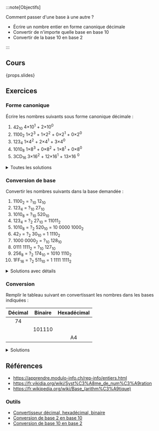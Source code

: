 :::note[Objectifs]

Comment passer d'une base à une autre ?

- Écrire un nombre entier en forme canonique décimale
- Convertir de n'importe quelle base en base 10
- Convertir de la base 10 en base 2

:::

## Cours

{props.slides}

## Exercices

### Forme canonique

Écrire les nombres suivants sous forme canonique décimale :

1. 42<sub>10</sub>
   <Check>
     4×10<sup>1</sup> + 2×10<sup>0</sup>
   </Check>
2. 1100<sub>2</sub>
   <Check>
     1×2<sup>3</sup> + 1×2<sup>2</sup> + 0×2<sup>1</sup> + 0×2<sup>0</sup>
   </Check>
3. 123<sub>4</sub>
   <Check>
     1×4<sup>2</sup> + 2×4<sup>1</sup> + 3×4<sup>0</sup>
   </Check>
4. 1010<sub>8</sub>
   <Check>
     1×8<sup>3</sup> + 0×8<sup>2</sup> + 1×8<sup>1</sup> + 0×8<sup>0</sup>
   </Check>
5. 3CD<sub>16</sub>
   <Check>
     3×16<sup>2</sup> + 12×16<sup>1</sup> + 13×16
     <sup>0</sup>
   </Check>

<details>
<summary>Toutes les solutions</summary>

1. 4×10<sup>1</sup> + 2×10<sup>0</sup>
2. 1×2<sup>3</sup> + 1×2<sup>2</sup> + 0×2<sup>1</sup> + 0×2<sup>0</sup>
3. 1×4<sup>2</sup> + 2×4<sup>1</sup> + 3×4<sup>0</sup>
4. 1×8<sup>3</sup> + 0×8<sup>2</sup> + 1×8<sup>1</sup> + 0×8<sup>0</sup>
5. 3×16<sup>2</sup> + 12×16<sup>1</sup> + 13×16<sup>0</sup>

</details>

### Conversion de base

Convertir les nombres suivants dans la base demandée :

1. 1100<sub>2</sub> = ?<sub>10</sub>
   <Check>
     12<sub>10</sub>
   </Check>
2. 123<sub>4</sub> = ?<sub>10</sub>
   <Check>
     27<sub>10</sub>
   </Check>
3. 1010<sub>8</sub> = ?<sub>10</sub>
   <Check>
     520<sub>10</sub>
   </Check>
4. 123<sub>4</sub> = ?<sub>2</sub>
   <Check>
     27<sub>10</sub> = 11011<sub>2</sub>
   </Check>
5. 1010<sub>8</sub> = ?<sub>2</sub>
   <Check>
     520<sub>10</sub> = 10 0000 1000<sub>2</sub>
   </Check>
6. 42<sub>7</sub> = ?<sub>2</sub>
   <Check>
     30<sub>10</sub> = 1 1110<sub>2</sub>
   </Check>
7. 1000 0000<sub>2</sub> = ?<sub>10</sub>
   <Check>
     128<sub>10</sub>
   </Check>
8. 0111 1111<sub>2</sub> = ?<sub>10</sub>
   <Check>
     127<sub>10</sub>
   </Check>
9. 256<sub>8</sub> = ?<sub>2</sub>
   <Check>
     174<sub>10</sub> = 1010 1110<sub>2</sub>
   </Check>
10. 1FF<sub>16</sub> = ?<sub>2</sub>
    <Check>
      511<sub>10</sub> = 1 1111 1111<sub>2</sub>
    </Check>

<details>
<summary>Solutions avec détails</summary>

1. 1×2<sup>3</sup> + 1×2<sup>2</sup> + 0×2<sup>1</sup> + 0×2<sup>0</sup> = 8 + 4 = **12<sub>10</sub>**
2. 1×4<sup>2</sup> + 2×4<sup>1</sup> + 3×4<sup>0</sup> = 16 + 8 + 3 = **27<sub>10</sub>**
3. 1×8<sup>3</sup> + 0×8<sup>2</sup> + 1×8<sup>1</sup> + 0×8<sup>0</sup> = 512 + 8 = **520<sub>10</sub>**
4. Passer par la base 10 (cf ex 2) : 123<sub>4</sub> = **27<sub>10</sub>** = 16 + 8 + 2 + 1 = **11011<sub>2</sub>**
5. Passer par la base 10 (cf ex 3) : 1010<sub>8</sub> = **520<sub>10</sub>** = 512 + 8 = **10 0000 1000<sub>2</sub>**
6. Passer par la base 10 :42<sub>7</sub> = 4×7<sup>1</sup> + 2×7<sup>0</sup> = **30<sub>10</sub>** = 16 + 8 + 4 + 2 = **1 1110<sub>2</sub>**
7. 1×2<sup>7</sup> = **128<sub>10</sub>**
8. C'est le nombre juste avant 1000 0000<sub>2</sub> (ex 7) : 0111 1111<sub>2</sub> = 1000 0000<sub>2</sub> - 1 = 128<sub>10</sub> - 1 = **127<sub>10</sub>**
9. Passer par la base 10 : 256<sub>8</sub> = 2×8<sup>2</sup> + 5×8<sup>1</sup> + 6×8<sup>0</sup> = **174<sub>10</sub>** = 128 + 32 + 8 + 4 + 2 = **1010 1110<sub>2</sub>**
10. Passer par la base 10 : 1FF<sub>16</sub> = 1×16<sup>2</sup> + 15×16<sup>1</sup> + 15×16<sup>0</sup> = **511<sub>10</sub>** = 256 + 128 + 64 + 32 + 16 + 8 + 4 + 2 + 1 = **1 1111 1111<sub>2</sub>**

</details>

### Conversion

Remplir le tableau suivant en convertissant les nombres dans les bases indiquées :

| Décimal | Binaire | Hexadécimal |
| :-----: | :-----: | :---------: |
|   74    |         |             |
|         | 101110  |             |
|         |         |     A4      |

<details>
<summary>Solutions</summary>

| Décimal |  Binaire   | Hexadécimal |
| :-----: | :--------: | :---------: |
| **74**  |  1001010   |     4A      |
|   46    | **101110** |     2E      |
|   164   |  10100100  |   **A4**    |

</details>

## Références

- https://apprendre.modulo-info.ch/rep-info/entiers.html
- https://fr.vikidia.org/wiki/Syst%C3%A8me_de_num%C3%A9ration
- https://fr.wikipedia.org/wiki/Base_(arithm%C3%A9tique)

### Outils

- [Convertisseur décimal, hexadécimal, binaire](https://sebastienguillon.com/test/javascript/convertisseur.html)
- [Conversion de base 2 en base 10](https://fr.wikihow.com/convertir-un-nombre-binaire-en-nombre-d%C3%A9cimal)
- [Conversion de base 10 en base 2](https://fr.wikihow.com/convertir-du-d%C3%A9cimal-en-binaire)
